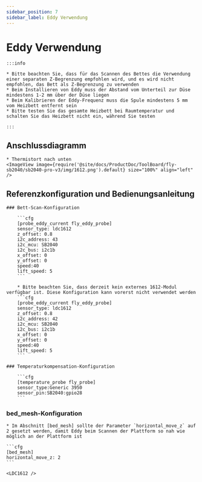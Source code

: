 ```yaml
---
sidebar_position: 7
sidebar_label: Eddy Verwendung
---
```




# Eddy Verwendung

    :::info

    * Bitte beachten Sie, dass für das Scannen des Bettes die Verwendung einer separaten Z-Begrenzung empfohlen wird, und es wird nicht empfohlen, das Bett als Z-Begrenzung zu verwenden
    * Beim Installieren von Eddy muss der Abstand vom Unterteil zur Düse mindestens 1-2 mm über der Düse liegen
    * Beim Kalibrieren der Eddy-Frequenz muss die Spule mindestens 5 mm vom Heizbett entfernt sein
    * Bitte testen Sie das gesamte Heizbett bei Raumtemperatur und schalten Sie das Heizbett nicht ein, während Sie testen

    :::

## Anschlussdiagramm

    * Thermistort nach unten
    <ImageView image={require('@site/docs/ProductDoc/ToolBoard/fly-sb2040/sb2040-pro-v3/img/1612.png').default} size="100%" align="left" />


## Referenzkonfiguration und Bedienungsanleitung

    ### Bett-Scan-Konfiguration

        ```cfg
        [probe_eddy_current fly_eddy_probe]
        sensor_type: ldc1612
        z_offset: 0.8
        i2c_address: 43
        i2c_mcu: SB2040
        i2c_bus: i2c1b
        x_offset: 0
        y_offset: 0
        speed:40
        lift_speed: 5
        ```

        * Bitte beachten Sie, dass derzeit kein externes 1612-Modul verfügbar ist. Diese Konfiguration kann vorerst nicht verwendet werden
        ```cfg
        [probe_eddy_current fly_eddy_probe]
        sensor_type: ldc1612
        z_offset: 0.8
        i2c_address: 42
        i2c_mcu: SB2040
        i2c_bus: i2c1b
        x_offset: 0
        y_offset: 0
        speed:40
        lift_speed: 5
        ```

    ### Temperaturkompensation-Konfiguration

        ```cfg
        [temperature_probe fly_probe]
        sensor_type:Generic 3950
        sensor_pin:SB2040:gpio28
        ```

### bed_mesh-Konfiguration

    * Im Abschnitt [bed_mesh] sollte der Parameter `horizontal_move_z` auf 2 gesetzt werden, damit Eddy beim Scannen der Plattform so nah wie möglich an der Plattform ist

    ```cfg
    [bed_mesh]
    horizontal_move_z: 2
    ```

    <LDC1612 />